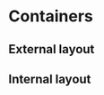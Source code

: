 
# Containers

## External layout

<div className={'layoutContainer'}>
  <ExternalLayout />
</div>

## Internal layout

<div className={'layoutContainer'}>
  <InternalLayout />
</div>

<Meta title="Designtokens/Containers" />

<Canvas withSource="none">
  <Story
    name="Containers"
    parameters={{
      previewTabs: {
        canvas: { hidden: true },
      },
      viewMode: 'docs',
      version: getVersion('ds-core-designtokens'),
    }}
  >
    <TokensList tokenType={'containers'} />
  </Story>
</Canvas>
